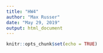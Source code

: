 ```yaml
---
title: "HW4"
author: "Max Russer"
date: "May 29, 2019"
output: html_document
---
```


```r
knitr::opts_chunk$set(echo = TRUE)
```

